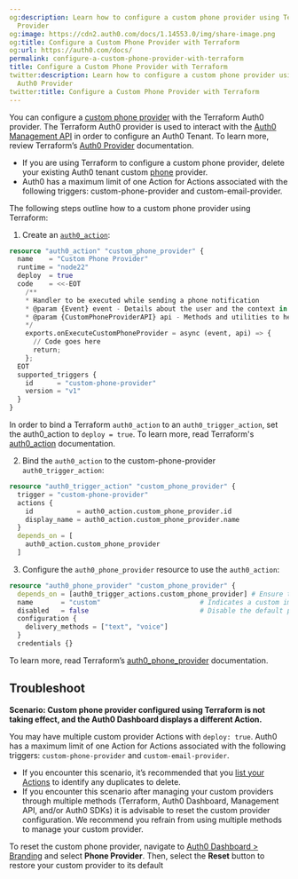 ```yaml
---
og:description: Learn how to configure a custom phone provider using Terraform Auth0
  Provider
og:image: https://cdn2.auth0.com/docs/1.14553.0/img/share-image.png
og:title: Configure a Custom Phone Provider with Terraform
og:url: https://auth0.com/docs/
permalink: configure-a-custom-phone-provider-with-terraform
title: Configure a Custom Phone Provider with Terraform
twitter:description: Learn how to configure a custom phone provider using Terraform
  Auth0 Provider
twitter:title: Configure a Custom Phone Provider with Terraform
---
```


You can configure a [custom phone provider](/docs/customize/phone-messages/configure-phone-messaging-providers/configure-a-custom-phone-provider) with the Terraform Auth0 provider. The Terraform Auth0 provider is used to interact with the [Auth0 Management API](https://auth0.com/docs/api/management/v2) in order to configure an Auth0 Tenant. To learn more, review Terraform’s [Auth0 Provider](https://registry.terraform.io/providers/auth0/auth0/latest/docs) documentation.

<Callout icon="file-lines" color="#0EA5E9" iconType="regular">

* If you are using Terraform to configure a custom phone provider, delete your existing Auth0 tenant custom [phone](/docs/customize/phone-messages/configure-phone-messaging-providers/configure-a-custom-phone-provider) provider.
* Auth0 has a maximum limit of one Action for Actions associated with the following triggers: custom-phone-provider and custom-email-provider.

</Callout>

The following steps outline how to a custom phone provider using Terraform:

1. Create an [`auth0_action`](https://registry.terraform.io/providers/auth0/auth0/latest/docs/resources/phone_provider):

```terraform lines
resource "auth0_action" "custom_phone_provider" {
  name    = "Custom Phone Provider"
  runtime = "node22"
  deploy  = true
  code    = <<-EOT
    /**
    * Handler to be executed while sending a phone notification
    * @param {Event} event - Details about the user and the context in which they are logging in.
    * @param {CustomPhoneProviderAPI} api - Methods and utilities to help change the behavior of sending a phone notification.
    */
    exports.onExecuteCustomPhoneProvider = async (event, api) => {
      // Code goes here
      return;
    };
  EOT
  supported_triggers {
    id      = "custom-phone-provider"
    version = "v1"
  }
}
```






<Callout icon="file-lines" color="#0EA5E9" iconType="regular">

In order to bind a Terraform `auth0_action` to an `auth0_trigger_action`, set the auth0_action to `deploy = true`. To learn more, read Terraform's [auth0_action](https://registry.terraform.io/providers/auth0/auth0/latest/docs/resources/action) documentation.

</Callout>

2. Bind the `auth0_action` to the custom-phone-provider `auth0_trigger_action`:

```terraform lines
resource "auth0_trigger_action" "custom_phone_provider" {
  trigger = "custom-phone-provider"
  actions {
    id           = auth0_action.custom_phone_provider.id
    display_name = auth0_action.custom_phone_provider.name
  }
  depends_on = [
    auth0_action.custom_phone_provider
  ]
```






3. Configure the `auth0_phone_provider` resource to use the `auth0_action`:

```terraform lines
resource "auth0_phone_provider" "custom_phone_provider" {
  depends_on = [auth0_trigger_actions.custom_phone_provider] # Ensure the action is created first with `custom-phone-provider` as the supported_triggers
  name       = "custom"                         # Indicates a custom implementation
  disabled   = false                            # Disable the default phone provider
  configuration {
    delivery_methods = ["text", "voice"]
  }
  credentials {}
```






To learn more, read Terraform’s [auth0_phone_provider](https://registry.terraform.io/providers/auth0/auth0/latest/docs/resources/phone_provider) documentation.

## Troubleshoot

**Scenario: Custom phone provider configured using Terraform is not taking effect, and the <Tooltip tip="Auth0 Dashboard: Auth0's main product to configure your services." cta="View Glossary" href="/docs/glossary?term=Auth0+Dashboard">Auth0 Dashboard</Tooltip> displays a different Action.**

You may have multiple custom provider Actions with `deploy: true`. Auth0 has a maximum limit of one Action for Actions associated with the following triggers: `custom-phone-provider` and `custom-email-provider`.

* If you encounter this scenario, it’s recommended that you [list your Actions](https://auth0.com/docs/api/management/v2/actions/get-actions) to identify any duplicates to delete.
* If you encounter this scenario after managing your custom providers through multiple methods (Terraform, Auth0 Dashboard, <Tooltip tip="Management API: A product to allow customers to perform administrative tasks." cta="View Glossary" href="/docs/glossary?term=Management+API">Management API</Tooltip>, and/or Auth0 SDKs) it is advisable to reset the custom provider configuration. We recommend you refrain from using multiple methods to manage your custom provider.

To reset the custom phone provider, navigate to [Auth0 Dashboard > Branding](/docs/$manage_url#/branding) and select **Phone Provider**. Then, select the **Reset** button to restore your custom provider to its default